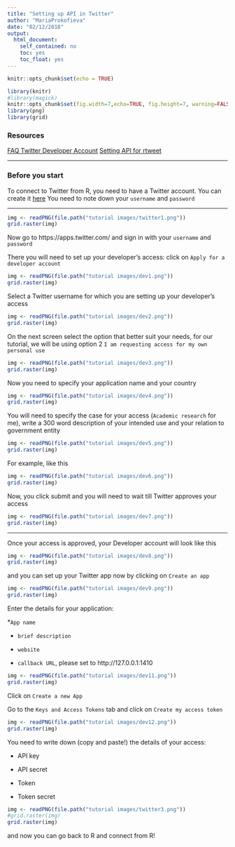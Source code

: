 ```yaml
---
title: "Setting up API in Twitter"
author: "MariaProkofieva"
date: "02/12/2018"
output:
  html_document:
    self_contained: no
    toc: yes
    toc_float: yes
---
```


```r
knitr::opts_chunk$set(echo = TRUE)

```
```r
library(knitr)
#library(magick)
knitr::opts_chunk$set(fig.width=7,echo=TRUE, fig.height=7, warning=FALSE, message=FALSE,prompt=T,tidy=T,include=TRUE,cache=TRUE,fig.align='center',fig.asp=0.50,opts.label ="squarefigure",cache = TRUE)
library(png)
library(grid)
```
### Resources
[FAQ Twitter Developer Account](https://developer.twitter.com/en/docs/accounts-and-users/subscribe-account-activity/FAQ.html)
[Setting API for rtweet](https://rtweet.info/articles/auth.html)

______

### Before you start
To connect to Twitter from R, you need to have a Twitter account. You can create it [here](https://twitter.com/signup) 
You need to note down your `username` and `password`

________


```r
img <- readPNG(file.path("tutorial images/twitter1.png"))
grid.raster(img)
```


Now go to https://apps.twitter.com/ and sign in with your `username` and `password`

There you will need to set up your developer's access: click on `Apply for a developer account`

```r
img <- readPNG(file.path("tutorial images/dev1.png"))
grid.raster(img)
```

Select a Twitter username for which you are setting up your developer's access

```r
img <- readPNG(file.path("tutorial images/dev2.png"))
grid.raster(img)
```

On the next screen select the option that better suit your needs, for our tutorial, we will be using option 2 `I am requesting access for my own personal use`

```r
img <- readPNG(file.path("tutorial images/dev3.png"))
grid.raster(img)
```

Now you need to specify your application name and your country

```r
img <- readPNG(file.path("tutorial images/dev4.png"))
grid.raster(img)
```

You will need to specify the case for your access (`Academic research` for me), write a 300 word description of your intended use and your relation to government entity

```r
img <- readPNG(file.path("tutorial images/dev5.png"))
grid.raster(img)
```

For example, like this

```r
img <- readPNG(file.path("tutorial images/dev6.png"))
grid.raster(img)
```

Now, you click submit and you will need to wait till Twitter approves your access

```r
img <- readPNG(file.path("tutorial images/dev7.png"))
grid.raster(img)
```
_______________

Once your access is approved, your Developer account will look like this

```r
img <- readPNG(file.path("tutorial images/dev8.png"))
grid.raster(img)
```

and you can set up your Twitter app now by clicking on `Create an app`

```r
img <- readPNG(file.path("tutorial images/dev9.png"))
grid.raster(img)
```

Enter the details for your application:

*`App name`

* `brief description` 

* `website`

* `callback URL`, please set to http://127.0.0.1:1410 

```r
img <- readPNG(file.path("tutorial images/dev11.png"))
grid.raster(img)
```

Click on `Create a new App`

Go to the `Keys and Access Tokens` tab and click on `Create my access token`

```r
img <- readPNG(file.path("tutorial images/dev12.png"))
grid.raster(img)
```

You need to write down (copy and paste!) the details of your access:

* API key

* API secret

* Token

* Token secret

```r
img <- readPNG(file.path("tutorial images/twitter3.png"))
#grid.raster(img)
grid.raster(img)
```
and now you can go back to R and connect from R!

